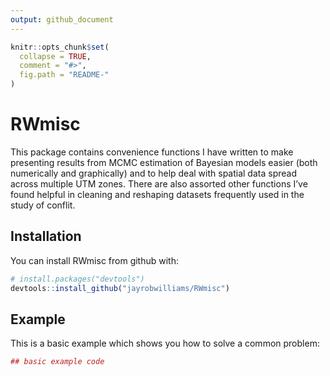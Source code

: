 ```yaml
---
output: github_document
---
```


<!-- README.md is generated from README.Rmd. Please edit that file -->

```r
knitr::opts_chunk$set(
  collapse = TRUE,
  comment = "#>",
  fig.path = "README-"
)
```

# RWmisc

This package contains convenience functions I have written to make presenting
results from MCMC estimation of Bayesian models easier (both numerically and
graphically) and to help deal with spatial data spread across multiple UTM zones.
There are also assorted other functions I've found helpful in cleaning and reshaping
datasets frequently used in the study of conflit.

## Installation

You can install RWmisc from github with:

```r
# install.packages("devtools")
devtools::install_github("jayrobwilliams/RWmisc")
```

## Example

This is a basic example which shows you how to solve a common problem:

```r
## basic example code
```
